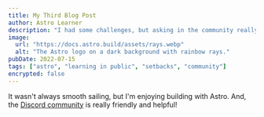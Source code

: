 ```yaml
---
title: My Third Blog Post
author: Astro Learner
description: "I had some challenges, but asking in the community really helped!"
image:
  url: "https://docs.astro.build/assets/rays.webp"
  alt: "The Astro logo on a dark background with rainbow rays."
pubDate: 2022-07-15
tags: ["astro", "learning in public", "setbacks", "community"]
encrypted: false
---
```


It wasn't always smooth sailing, but I'm enjoying building with Astro. And, the [Discord community](https://astro.build/chat) is really friendly and helpful!
